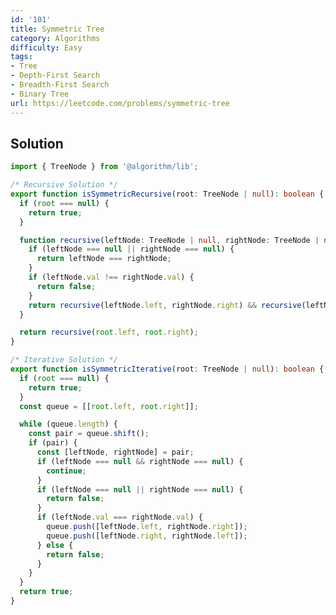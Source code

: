 ```yaml
---
id: '101'
title: Symmetric Tree
category: Algorithms
difficulty: Easy
tags:
- Tree
- Depth-First Search
- Breadth-First Search
- Binary Tree
url: https://leetcode.com/problems/symmetric-tree
---
```


## Solution

```typescript filename="solution.ts" copy
import { TreeNode } from '@algorithm/lib';

/* Recursive Solution */
export function isSymmetricRecursive(root: TreeNode | null): boolean {
  if (root === null) {
    return true;
  }

  function recursive(leftNode: TreeNode | null, rightNode: TreeNode | null): boolean {
    if (leftNode === null || rightNode === null) {
      return leftNode === rightNode;
    }
    if (leftNode.val !== rightNode.val) {
      return false;
    }
    return recursive(leftNode.left, rightNode.right) && recursive(leftNode.right, rightNode.left);
  }

  return recursive(root.left, root.right);
}

/* Iterative Solution */
export function isSymmetricIterative(root: TreeNode | null): boolean {
  if (root === null) {
    return true;
  }
  const queue = [[root.left, root.right]];

  while (queue.length) {
    const pair = queue.shift();
    if (pair) {
      const [leftNode, rightNode] = pair;
      if (leftNode === null && rightNode === null) {
        continue;
      }
      if (leftNode === null || rightNode === null) {
        return false;
      }
      if (leftNode.val === rightNode.val) {
        queue.push([leftNode.left, rightNode.right]);
        queue.push([leftNode.right, rightNode.left]);
      } else {
        return false;
      }
    }
  }
  return true;
}
```

